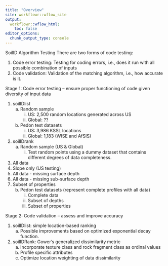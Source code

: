 ```yaml
---
title: "Overview"
site: workflowr::wflow_site
output:
  workflowr::wflow_html:
    toc: false
editor_options:
  chunk_output_type: console
---
```


SoilID Algorithm Testing
There are two forms of code testing:

1.	Code error testing: Testing for coding errors, i.e., does it run with all possible combination of inputs
2.	Code validation: Validation of the matching algorithm, i.e., how accurate is it.

Stage 1: Code error testing – ensure proper functioning of code given diversity of input data

1.	soilIDlist
    a.	Random sample
        i.	US: 2,500 random locations generated across US
        ii.	Global: ??
    b.	Pedon test datasets
        i.	US: 3,986 KSSL locations
        ii.	Global: 1,183 (WISE and AfSIS)
2.	soilIDrank
    a.	Random sample (US & Global)
        i.	Test random points using a dummy dataset that contains different degrees of data completeness.
        
1.	 All data
2.	Slope only (US testing)
3.	All data - missing surface depth
4.	All data - missing sub-surface depth
5.	Subset of properties
    b.	Pedon test datasets (represent complete profiles with all data)
        i.	Complete data
        ii.	Subset of depths
        iii.	Subset of properties

Stage 2: Code validation -- assess and improve accuracy

1.	soilIDlist: simple location-based ranking
    a.	Possible improvements based on optimized exponential decay function.
2.	soilIDRank: Gower’s generalized dissimilarity metric
    a.	Incorporate texture class and rock fragment class as ordinal values
    b.	Profile specific attributes
    c.	Optimize location weighting of data dissimilarity

